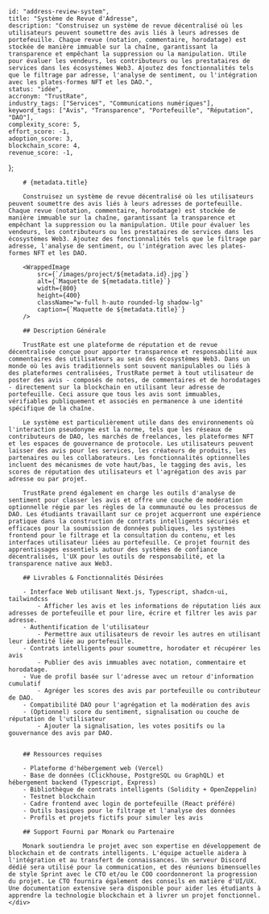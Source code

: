
    
    id: "address-review-system",
    title: "Système de Revue d'Adresse",
    description: "Construisez un système de revue décentralisé où les utilisateurs peuvent soumettre des avis liés à leurs adresses de portefeuille. Chaque revue (notation, commentaire, horodatage) est stockée de manière immuable sur la chaîne, garantissant la transparence et empêchant la suppression ou la manipulation. Utile pour évaluer les vendeurs, les contributeurs ou les prestataires de services dans les écosystèmes Web3. Ajoutez des fonctionnalités tels que le filtrage par adresse, l'analyse de sentiment, ou l'intégration avec les plates-formes NFT et les DAO.",
    status: "idée",
    accronym: "TrustRate",
    industry_tags: ["Services", "Communications numériques"],
    keyword_tags: ["Avis", "Transparence", "Portefeuille", "Réputation", "DAO"],
    complexity_score: 5,
    effort_score: -1,
    adoption_score: 3,
    blockchain_score: 4,
    revenue_score: -1,
};

<div className="flex">
    <div className="hidden sticky top-0">
        <ProjectMetadata metadata={metadata} />
    </div>
    <div className="w-full">

        # {metadata.title}

        Construisez un système de revue décentralisé où les utilisateurs peuvent soumettre des avis liés à leurs adresses de portefeuille. Chaque revue (notation, commentaire, horodatage) est stockée de manière immuable sur la chaîne, garantissant la transparence et empêchant la suppression ou la manipulation. Utile pour évaluer les vendeurs, les contributeurs ou les prestataires de services dans les écosystèmes Web3. Ajoutez des fonctionnalités tels que le filtrage par adresse, l'analyse de sentiment, ou l'intégration avec les plates-formes NFT et les DAO.

        <WrappedImage
            src={`/images/project/${metadata.id}.jpg`}
            alt={`Maquette de ${metadata.title}`}
            width={800}
            height={400}
            className="w-full h-auto rounded-lg shadow-lg"
            caption={`Maquette de ${metadata.title}`}
        />

        ## Description Générale

        TrustRate est une plateforme de réputation et de revue décentralisée conçue pour apporter transparence et responsabilité aux commentaires des utilisateurs au sein des écosystèmes Web3. Dans un monde où les avis traditionnels sont souvent manipulables ou liés à des plateformes centralisées, TrustRate permet à tout utilisateur de poster des avis - composés de notes, de commentaires et de horodatages - directement sur la blockchain en utilisant leur adresse de portefeuille. Ceci assure que tous les avis sont immuables, vérifiables publiquement et associés en permanence à une identité spécifique de la chaîne.
        
        Le système est particulièrement utile dans des environnements où l'interaction pseudonyme est la norme, tels que les réseaux de contributeurs de DAO, les marchés de freelances, les plateformes NFT et les espaces de gouvernance de protocole. Les utilisateurs peuvent laisser des avis pour les services, les créateurs de produits, les partenaires ou les collaborateurs. Les fonctionnalités optionnelles incluent des mécanismes de vote haut/bas, le tagging des avis, les scores de réputation des utilisateurs et l'agrégation des avis par adresse ou par projet.
        
        TrustRate prend également en charge les outils d'analyse de sentiment pour classer les avis et offre une couche de modération optionnelle régie par les règles de la communauté ou les processus de DAO. Les étudiants travaillant sur ce projet acquerront une expérience pratique dans la construction de contrats intelligents sécurisés et efficaces pour la soumission de données publiques, les systèmes frontend pour le filtrage et la consultation du contenu, et les interfaces utilisateur liées au portefeuille. Ce projet fournit des apprentissages essentiels autour des systèmes de confiance décentralisés, l'UX pour les outils de responsabilité, et la transparence native aux Web3.

        ## Livrables & Fonctionnalités Désirées

        - Interface Web utilisant Next.js, Typescript, shadcn-ui, tailwindcss
            - Afficher les avis et les informations de réputation liés aux adresses de portefeuille et pour lire, écrire et filtrer les avis par adresse.
        - Authentification de l'utilisateur
            - Permettre aux utilisateurs de revoir les autres en utilisant leur identité liée au portefeuille.
        - Contrats intelligents pour soumettre, horodater et récupérer les avis
            - Publier des avis immuables avec notation, commentaire et horodatage.
        - Vue de profil basée sur l'adresse avec un retour d'information cumulatif
            - Agréger les scores des avis par portefeuille ou contributeur de DAO.
        - Compatibilité DAO pour l'agrégation et la modération des avis
        - (Optionnel) score du sentiment, signalisation ou couche de réputation de l'utilisateur
            - Ajouter la signalisation, les votes positifs ou la gouvernance des avis par DAO.


        ## Ressources requises

        - Plateforme d'hébergement web (Vercel)
        - Base de données (Clickhouse, PostgreSQL ou GraphQL) et hébergement backend (Typescript, Express)
        - Bibliothèque de contrats intelligents (Solidity + OpenZeppelin)
        - Testnet blockchain
        - Cadre frontend avec login de portefeuille (React préféré)
        - Outils basiques pour le filtrage et l'analyse des données
        - Profils et projets fictifs pour simuler les avis

        ## Support Fourni par Monark ou Partenaire

        Monark soutiendra le projet avec son expertise en développement de blockchain et de contrats intelligents. L'équipe actuelle aidera à l'intégration et au transfert de connaissances. Un serveur Discord dédié sera utilisé pour la communication, et des réunions bimensuelles de style Sprint avec le CTO et/ou le COO coordonneront la progression du projet. Le CTO fournira également des conseils en matière d'UI/UX. Une documentation extensive sera disponible pour aider les étudiants à apprendre la technologie blockchain et à livrer un projet fonctionnel.
    </div>
</div>